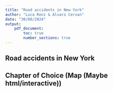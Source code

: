 ```yaml
---
title: "Road accidents in New York"
author: "Luca Renz & Alvaro Cervan"
date: "30/08/2024"
output: 
    pdf_document: 
        toc: true 
        number_sections: true
---
```


## Road accidents in New York

## Chapter of Choice (Map (Maybe html/interactive))